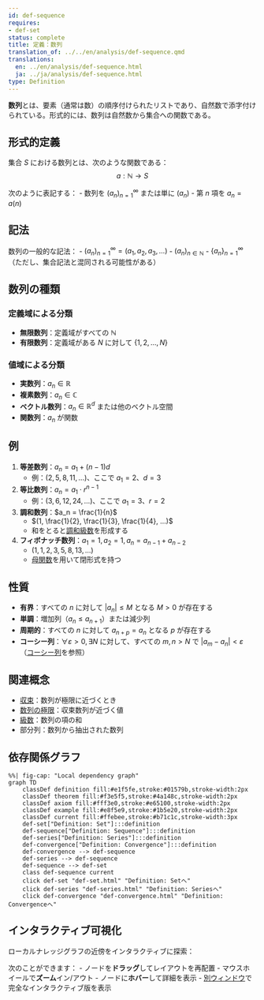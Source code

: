 ```yaml
---
id: def-sequence
requires:
- def-set
status: complete
title: 定義：数列
translation_of: ../../en/analysis/def-sequence.qmd
translations:
  en: ../en/analysis/def-sequence.html
  ja: ../ja/analysis/def-sequence.html
type: Definition
---
```


**数列**とは、要素（通常は数）の順序付けられたリストであり、自然数で添字付けられている。形式的には、数列は自然数から集合への関数である。

## 形式的定義

集合 $S$ における数列とは、次のような関数である：
$$a: \mathbb{N} \to S$$

次のように表記する：
- 数列を $(a_n)_{n=1}^{\infty}$ または単に $(a_n)$
- 第 $n$ 項を $a_n = a(n)$

## 記法

数列の一般的な記法：
- $(a_n)_{n=1}^{\infty} = (a_1, a_2, a_3, ...)$
- $(a_n)_{n \in \mathbb{N}}$
- $\{a_n\}_{n=1}^{\infty}$（ただし、集合記法と混同される可能性がある）

## 数列の種類

### 定義域による分類
- **無限数列**：定義域がすべての $\mathbb{N}$
- **有限数列**：定義域がある $N$ に対して $\{1, 2, ..., N\}$

### 値域による分類
- **実数列**：$a_n \in \mathbb{R}$
- **複素数列**：$a_n \in \mathbb{C}$
- **ベクトル数列**：$a_n \in \mathbb{R}^d$ または他のベクトル空間
- **関数列**：$a_n$ が関数

## 例

1. **等差数列**：$a_n = a_1 + (n-1)d$
   - 例：$(2, 5, 8, 11, ...)$、ここで $a_1 = 2$、$d = 3$

2. **等比数列**：$a_n = a_1 \cdot r^{n-1}$
   - 例：$(3, 6, 12, 24, ...)$、ここで $a_1 = 3$、$r = 2$

3. **調和数列**：$a_n = \frac{1}{n}$
   - $(1, \frac{1}{2}, \frac{1}{3}, \frac{1}{4}, ...)$
   - 和をとると[調和級数](def-series.qmd#harmonic-series)を形成する

4. **フィボナッチ数列**：$a_1 = 1, a_2 = 1, a_n = a_{n-1} + a_{n-2}$
   - $(1, 1, 2, 3, 5, 8, 13, ...)$
   - [母関数](../combinatorics/def-generating-function.qmd)を用いて閉形式を持つ

## 性質

- **有界**：すべての $n$ に対して $|a_n| \leq M$ となる $M > 0$ が存在する
- **単調**：増加列（$a_n \leq a_{n+1}$）または減少列
- **周期的**：すべての $n$ に対して $a_{n+p} = a_n$ となる $p$ が存在する
- **コーシー列**：$\forall \varepsilon > 0, \exists N$ に対して、すべての $m,n > N$ で $|a_m - a_n| < \varepsilon$（[コーシー列](def-cauchy-sequence.qmd)を参照）

## 関連概念

- [収束](def-convergence.qmd)：数列が極限に近づくとき
- [数列の極限](def-limit.qmd)：収束数列が近づく値
- [級数](def-series.qmd)：数列の項の和
- 部分列：数列から抽出された数列

## 依存関係グラフ

```mermaid
%%| fig-cap: "Local dependency graph"
graph TD
    classDef definition fill:#e1f5fe,stroke:#01579b,stroke-width:2px
    classDef theorem fill:#f3e5f5,stroke:#4a148c,stroke-width:2px
    classDef axiom fill:#fff3e0,stroke:#e65100,stroke-width:2px
    classDef example fill:#e8f5e9,stroke:#1b5e20,stroke-width:2px
    classDef current fill:#ffebee,stroke:#b71c1c,stroke-width:3px
    def-set["Definition: Set"]:::definition
    def-sequence["Definition: Sequence"]:::definition
    def-series["Definition: Series"]:::definition
    def-convergence["Definition: Convergence"]:::definition
    def-convergence --> def-sequence
    def-series --> def-sequence
    def-sequence --> def-set
    class def-sequence current
    click def-set "def-set.html" "Definition: Setへ"
    click def-series "def-series.html" "Definition: Seriesへ"
    click def-convergence "def-convergence.html" "Definition: Convergenceへ"
```

## インタラクティブ可視化

ローカルナレッジグラフの近傍をインタラクティブに探索：

::: {.graph-viz data-id="def-sequence" data-width="700" data-height="500"}
:::

次のことができます：
- ノードを**ドラッグ**してレイアウトを再配置
- マウスホイールで**ズーム**イン/アウト
- ノードに**ホバー**して詳細を表示
- [別ウィンドウ](../../output/interactive/def-sequence.html){target="_blank"}で完全なインタラクティブ版を表示

